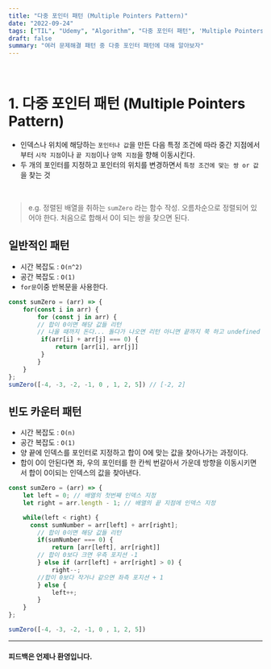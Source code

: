 ```yaml
---
title: "다중 포인터 패턴 (Multiple Pointers Pattern)"
date: "2022-09-24"
tags: ["TIL", "Udemy", "Algorithm", "다중 포인터 패턴", 'Multiple Pointers Pattern']
draft: false
summary: "여러 문제해결 패턴 중 다중 포인터 패턴에 대해 알아보자"
---
```


&nbsp;

# 1. 다중 포인터 패턴 (Multiple Pointers Pattern)

- 인덱스나 위치에 해당하는 `포인터나 값`을 만든 다음 특정 조건에 따라 중간 지점에서부터 `시작 지점`이나 `끝 지점`이나 `양쪽 지점`을 향해 이동시킨다.
- 두 개의 포인터를 지정하고 포인터의 위치를 변경하면서 `특정 조건에 맞는 쌍 or 값`을 찾는 것

&nbsp;

> e.g. 정렬된 배열을 취하는 `sumZero` 라는 함수 작성.
오름차순으로 정렬되어 있어야 한다.
처음으로 합해서 0이 되는 쌍을  찾으면 된다.


## 일반적인 패턴
- 시간 복잡도 : `O(n^2)`
- 공간 복잡도 : `O(1)`
- `for문`이중 반복문을 사용한다.

```js
const sumZero = (arr) => {
    for(const i in arr) {
        for (const j in arr) {
        // 합이 0이면 해당 값들 리턴
        // 나올 때까지 돈다... 돌다가 나오면 리턴 아니면 끝까지 쭉 하고 undefined
         if(arr[i] + arr[j] === 0) {
             return [arr[i], arr[j]]
         }
        }
    }
};
sumZero([-4, -3, -2, -1, 0 , 1, 2, 5]) // [-2, 2]
```

## 빈도  카운터 패턴

- 시간 복잡도 : `O(n)`
- 공간 복잡도 : `O(1)`
- 양 끝에 인덱스를 포인터로 지정하고 합이 0에 맞는 값을 찾아나가는 과정이다.
- 합이 0이 안된다면 좌, 우의 포인터를 한 칸씩 번갈아서 가운데 방향을 이동시키면서 합이 0이되는 인덱스의 값을 찾아낸다.

```js
const sumZero = (arr) => {
    let left = 0; // 배열의 첫번째 인덱스 지정
    let right = arr.length - 1; // 배열의 끝 지점에 인덱스 지정

    while(left < right) {
      const sumNumber = arr[left] + arr[right];
        // 합이 0이면 해당 값들 리턴
        if(sumNumber === 0) {
            return [arr[left], arr[right]]
        // 합이 0보다 크면 우측 포지션 -1
        } else if (arr[left] + arr[right] > 0) {
            right--;
        //합이 0보다 작거나 같으면 좌측 포지션 + 1
        } else {
            left++;
        }
    }
};

sumZero([-4, -3, -2, -1, 0 , 1, 2, 5])
```

---

#### 피드백은 언제나 환영입니다.
